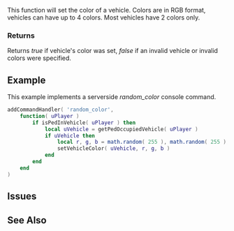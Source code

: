 
{{Server client function}}
This function will set the color of a vehicle. Colors are in RGB format, vehicles can have up to 4 colors. Most vehicles have 2 colors only.

{{New feature|3.0110|1.1|
==Syntax== 
<syntaxhighlight lang="lua">
bool setVehicleColor ( vehicle theVehicle, int r1, int g1, int b1, [int r2, int g2, int b2, int r3, int g3, int b3, int r4, int g4, int b4] )            
</syntaxhighlight> 

{{OOP||[[/vehicle.md|vehicle]]:setColor}}
===Required Arguments=== 
*'''theVehicle:''' The [[/vehicle.md|vehicle]] that you wish to set the color of.
*'''r1, g1, b1:''' Three integers indicating the red, green and blue components of the first (main) color for the vehicle
===Optional Arguments===
*'''r2, g2, b2:''' Three integers indicating the red, green and blue components of the second color for the vehicle
*'''r3, g3, b3:''' Three integers indicating the red, green and blue components of the third color for the vehicle
*'''r4, g4, b4:''' Three integers indicating the red, green and blue components of the fourth color for the vehicle
}}
===Returns===
Returns ''true'' if vehicle's color was set, ''false'' if an invalid vehicle or invalid colors were specified.

==Example== 
<section name="Example 1" class="server" show="true">
This example implements a serverside ''random_color'' console command.
<syntaxhighlight lang="lua">
addCommandHandler( 'random_color',
	function( uPlayer )
		if isPedInVehicle( uPlayer ) then
			local uVehicle = getPedOccupiedVehicle( uPlayer )
			if uVehicle then
				local r, g, b = math.random( 255 ), math.random( 255 ), math.random( 255 )
				setVehicleColor( uVehicle, r, g, b )
			end
		end
	end
)
</syntaxhighlight> 
</section>

== Issues ==
{{Issues|
{{Issue|9033|Clientside setVehicleColor doesn't work directly after creation}}
}}

==See Also==
{{Vehicle_functions}}